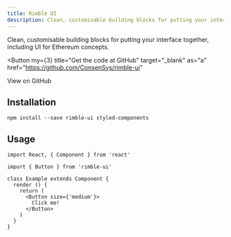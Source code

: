 ```yaml
---
title: Rimble UI
description: Clean, customisable building blocks for putting your interface together, including UI for Ethereum concepts.
---
```



Clean, customisable building blocks for putting your interface together, including UI for Ethereum concepts.

<Button
  my={3}
  title="Get the code at GitHub"
  target="_blank"
  as="a"
  href="https://github.com/ConsenSys/rimble-ui"
>
  View on GitHub
</Button>

## Installation

```
npm install --save rimble-ui styled-components
```

## Usage

```
import React, { Component } from 'react'

import { Button } from 'rimble-ui'

class Example extends Component {
  render () {
    return (
      <Button size={'medium'}>
        Click me!
      </Button>
    )
  }
}
```
